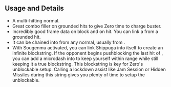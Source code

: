 ## Usage and Details

- A multi-hitting normal.
- Great combo filler on grounded hits to give Zero time to charge buster.
- Incredibly good frame data on block and on hit. You can link a <InlineInput color="blue" text="2L" /> from a grounded <InlineInput color="red" text="6H" /> hit.
- It can be chained into from any normal, usually from <InlineInput color="red" text="5H" />.
- With Sougenmu activated, you can link Shippuga into itself to create an infinite blockstring. If the opponent begins pushblocking the last hit of <InlineInput color="red" text="6H" />,
  you can add a microdash into <InlineInput color="red" text="6H" /> to keep yourself within range while still keeping it a true blockstring. This blockstring is key for Zero's unblockable setup.
  Calling a lockdown assist like Jam Session or Hidden Missiles during this string gives you plenty of time to setup the unblockable.
